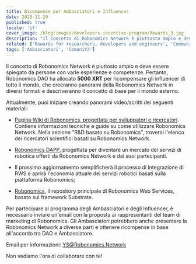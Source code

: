```yaml
---
title: Ricompense per Ambasciatori e Influencer
date: 2020-11-20
published: true
locale: 'it'
cover_image: /blog/images/developers-incentive-program/Rewards_3.jpg
description: "Il concetto di Robonomics Network è piuttosto ampio e deve essere spiegato da persone con varie esperienze e competenze. Pertanto, Robonomics DAO ha allocato 5000 XRT per ricompensare gli influencer di tutto il mondo, che creeranno panorami della Robonomics Network in diversi formati e descriveranno il concetto di base per il mondo esterno."
related: ['Rewards for researchers, developers and engineers', 'Community incentive program']
tags: ['Ambasciatori', 'Comunità']
---
```


Il concetto di Robonomics Network è piuttosto ampio e deve essere spiegato da persone con varie esperienze e competenze. Pertanto, Robonomics DAO ha allocato **5000 XRT** per ricompensare gli influencer di tutto il mondo, che creeranno panorami della Robonomics Network in diversi formati e descriveranno il concetto di base per il mondo esterno.

Attualmente, puoi iniziare creando panorami video/scritti dei seguenti materiali:

* [Pagina Wiki di Robonomics, progettata per sviluppatori e ricercatori](https://wiki.robonomics.network/docs/r-and-d-based-on-robonomics-network/). Contiene informazioni tecniche e guide su come utilizzare Robonomics Network. 
Nella sezione "R&D basato su Robonomics", troverai l'elenco dei ricercatori scientifici basati su Robonomics Network.

* [Robonomics DAPP](https://robonomics.app/#/), progettata per diventare un mercato dei servizi di robotica offerti da Robonomics Network e dai suoi partecipanti.

* Il prossimo aggiornamento semplificherà il processo di integrazione di RWS e aprirà l'economia attuale dei servizi robotici basati sulla piattaforma Robonomics;

* [Robonomics](https://github.com/airalab/robonomics), il repository principale di Robonomics Web Services, basato sul framework Substrate.

Per partecipare al programma degli Ambasciatori e degli Influencer, è necessario inviare un'email con la proposta ai rappresentanti del team di marketing di Robonomics.
Gli Ambasciatori potrebbero anche presentare la Robonomics Network a diverse parti e ottenere ricompense in base all'accordo tra DAO e Ambasciatore.

Email per informazioni:
YS@Robonomics.Network

Non vediamo l'ora di collaborare con te!